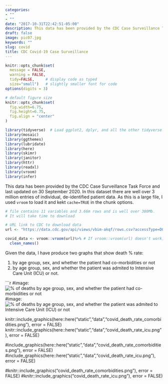 ```yaml
---
categories:
- ""
- ""
date: "2017-10-31T22:42:51-05:00"
description: This data has been provided by the CDC Case Surveillance Task Force and last updated on 30 September 2020
draft: false
image: pic07.jpg
keywords: ""
slug: covid
title: CDC Covid-19 Case Surveillance
---
```


```r
knitr::opts_chunk$set(
  message = FALSE, 
  warning = FALSE, 
  tidy=FALSE,     # display code as typed
  size="small")   # slightly smaller font for code
options(digits = 3)

# default figure size
knitr::opts_chunk$set(
  fig.width=6.75, 
  fig.height=6.75,
  fig.align = "center"
)
```


```r
library(tidyverse)  # Load ggplot2, dplyr, and all the other tidyverse packages
library(mosaic)
library(ggthemes)
library(lubridate)
library(here)
library(skimr)
library(janitor)
library(httr)
library(readxl)
library(vroom)
library(infer)
```

This data has been provided by the CDC Case Surveillance Task Force and last updated on 30 September 2020. In this dataset there are well over 3 million entries of individual, de-identified patient data. As this is a large file, I used `vroom` to load it and kekt `cache=TRUE` in the chunk options.

```r
# file contains 11 variables and 3.66m rows and is well over 380Mb. 
# It will take time to download

# URL link to CDC to download data
url <- "https://data.cdc.gov/api/views/vbim-akqf/rows.csv?accessType=DOWNLOAD"

covid_data <- vroom::vroom(url)%>% # If vroom::vroom(url) doesn't work, use read_csv(url)
  clean_names()


```

Given the data, I have produce two graphs that show death % rate:

1. by age group, sex, and whether the patient had co-morbidities or not
2. by age group, sex, and whether the patient was admited to Intensive Care Unit (ICU) or not.


```r
#image: ![% of deaths by age group, sex, and whether the patient had co-morbidities or not](data/covid_death_rate_comorbidities.png) 
#image: ![% of deaths by age group, sex, and whether the patient was admited to Intensive Care Unit (ICU) or not](data/covid_death_rate_icu.png) 

knitr::include_graphics(here::here("static","data","covid_death_rate_comorbidities.png"), error = FALSE)
knitr::include_graphics(here::here("static","data","covid_death_rate_icu.png"), error = FALSE)

#include_graphics(here::here("static","data","covid_death_rate_comorbidities.png"), error = FALSE)
#include_graphics(here::here("static","data","covid_death_rate_icu.png"), error = FALSE)

#knitr::include_graphics("covid_death_rate_comorbidities.png"), error = FALSE)
#knitr::include_graphics("covid_death_rate_icu.png"), error = FALSE)